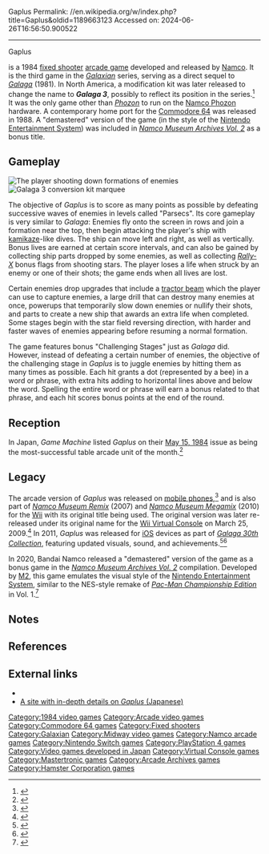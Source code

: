 Gaplus
Permalink: //en.wikipedia.org/w/index.php?title=Gaplus&oldid=1189663123
Accessed on: 2024-06-26T16:56:50.900522



------
Gaplus
{{Infobox video game
| title = Gaplus
| image = Gaplus.jpg
| caption = North American arcade flyer
| developer = [[Namco]]
| publisher = {{vgrelease|JP/EU|[[Namco]]<ref name="EU">{{cite web |title=Video Game Flyers: Gaplus, Namco (EU) |url=https://flyers.arcade-museum.com/?page=thumbs&db=videodb&id=6434 |website=The Arcade Flyer Archive |access-date=1 June 2021}}</ref>|NA|[[Midway Games|Midway]]|EU|[[Mastertronic]] (ports)}}
| released = {{vgrelease|JP|January 8, 1984<ref>{{cite web |title=Gaplus (Registration Number PA0000225732) |url=https://cocatalog.loc.gov |website=[[United States Copyright Office]] |access-date=1 June 2021}}</ref>|NA|September 1984<ref>{{cite book |last1=Akagi |first1=Masumi |title=アーケードTVゲームリスト国内•海外編(1971–2005) |trans-title=Arcade TV Game List: Domestic • Overseas Edition (1971–2005) |date=October 13, 2006 |publisher=Amusement News Agency |lang=ja |location=Japan |isbn=978-4990251215 |pages=124–5 |url=https://archive.org/details/ArcadeGameList1971-2005/page/n125}}</ref>|EU|1984<ref name="EU"/>}}
| genre = [[Fixed shooter]]
| series = ''[[List of Galaxian video games|Galaxian]]''
| modes = [[Single-player]], [[multiplayer]]
| platform = [[Arcade game|Arcade]], [[Commodore 64]], [[Mobile phone]], [[Nintendo Entertainment System|NES]]
| arcade system = [[Namco Phozon]]
}}

{{nihongo foot|'''''Gaplus'''''|ギャプラス|Gyapurasu|lead=yes|group=lower-alpha}} is a 1984 [[fixed shooter]] [[arcade game]] developed and released by [[Namco]]. It is the third game in the ''[[List of Galaxian video games|Galaxian]]'' series, serving as a direct sequel to ''[[Galaga]]'' (1981). In North America, a modification kit was later released to change the name to '''''Galaga 3''''', possibly to reflect its position in the series.<ref name="RGamer">{{cite news |title=The Definitive Galaxian |url=https://archive.org/stream/retro_gamer/RetroGamer_032#page/n73/mode/2up |access-date=September 22, 2019 |agency=[[Retro Gamer]] |issue=32 |publisher=[[Imagine Publishing]] |date=December 2006 |pages=68–75}}</ref> It was the only game other than ''[[Phozon]]'' to run on the [[Namco Phozon]] hardware. A contemporary home port for the [[Commodore 64]] was released in 1988. A "demastered" version of the game (in the style of the [[Nintendo Entertainment System]]) was included in ''[[Namco Museum|Namco Museum Archives Vol. 2]]'' as a bonus title.

==Gameplay==
[[File:ARC Gaplus (Galaga 3).png|thumb|left|The player shooting down formations of enemies]]
[[Image:Galaga 3 marquee.jpg|thumb|right|''Galaga 3'' conversion kit marquee]]

The objective of ''Gaplus'' is to score as many points as possible by defeating successive waves of enemies in levels called "Parsecs". Its core gameplay is very similar to ''Galaga'': Enemies fly onto the screen in rows and join a formation near the top, then begin attacking the player's ship with [[kamikaze]]-like dives. The ship can move left and right, as well as vertically. Bonus lives are earned at certain score intervals, and can also be gained by collecting ship parts dropped by some enemies, as well as collecting ''[[Rally-X]]'' bonus flags from shooting stars. The player loses a life when struck by an enemy or one of their shots; the game ends when all lives are lost.

Certain enemies drop upgrades that include a [[tractor beam]] which the player can use to capture enemies, a large drill that can destroy many enemies at once, powerups that temporarily slow down enemies or nullify their shots, and parts to create a new ship that awards an extra life when completed. Some stages begin with the star field reversing direction, with harder and faster waves of enemies appearing before resuming a normal formation.

The game features bonus "Challenging Stages" just as ''Galaga'' did. However, instead of defeating a certain number of enemies, the objective of the challenging stage in ''Gaplus'' is to juggle enemies by hitting them as many times as possible. Each hit grants a dot (represented by a bee) in a word or phrase, with extra hits adding to horizontal lines above and below the word. Spelling the entire word or phrase will earn a bonus related to that phrase, and each hit scores bonus points at the end of the round.

==Reception==
In Japan, ''Game Machine'' listed ''Gaplus'' on their [[1984 in video games|May 15, 1984]] issue as being the most-successful table arcade unit of the month.<ref>{{cite magazine |title=Game Machine's Best Hit Games 25 |magazine=[[:ja:ゲームマシン|Game Machine]] |issue=236 |publisher=[[:ja:アミューズメント通信社|Amusement Press]] |date=May 15, 1984 |page=29 |lang=ja |url=https://onitama.tv/gamemachine/pdf/19840515p.pdf#page=15}}</ref>

==Legacy==
The arcade version of ''Gaplus'' was released on [[mobile phones]],<ref>{{cite web |title=「ギャプラス」「ファミリースタジアムDX」が登場──ナムコEZゲームス |url=https://www.itmedia.co.jp/mobile/articles/0701/23/news086.html |website=ITMedia |access-date=September 26, 2019 |archive-url=https://web.archive.org/web/20150502233757/https://www.itmedia.co.jp/mobile/articles/0701/23/news086.html |archive-date=May 2, 2015 |date=January 23, 2007}}</ref> and is also part of ''[[Namco Museum Remix]]'' (2007) and ''[[Namco Museum Megamix]]'' (2010) for the [[Wii]] with its original title being used. The original version was later re-released under its original name for the [[Wii Virtual Console]] on March 25, 2009.<ref>{{cite web |last1=Fahey |first1=Mike |title=Wii Virtual Console Goes To The Arcade |url=https://kotaku.com/wii-virtual-console-goes-to-the-arcade-5183950 |website=[[Kotaku]] |access-date=August 4, 2019 |archive-url=https://web.archive.org/web/20190528032550/https://kotaku.com/wii-virtual-console-goes-to-the-arcade-5183950 |archive-date=May 28, 2019 |date=March 25, 2009}}</ref> In 2011, ''Gaplus'' was released for [[iOS]] devices as part of ''[[Galaga 30th Collection]]'', featuring updated visuals, sound, and achievements.<ref>{{cite web |author1=IGN Staff |title=New Galaga Titles Arrive This Summer to Commemorate 30th Anniversary |url=https://www.ign.com/articles/2011/06/06/new-galaga-titles-arrive-this-summer-to-commemorate-30th-anniversary |publisher=[[IGN]] |access-date=April 21, 2020 |archive-url=https://web.archive.org/web/20181125233957/https://www.ign.com/articles/2011/06/06/new-galaga-titles-arrive-this-summer-to-commemorate-30th-anniversary |archive-date=November 25, 2018 |date=June 6, 2011}}</ref><ref>{{cite web |last1=Tan |first1=Maurice |title=E3: Galaga 30th Anniversary hits iOS with free Galaxian |url=https://www.destructoid.com/stories/e3-galaga-30th-anniversary-hits-ios-with-free-galaxian-203392.phtml |website=[[Destructoid]] |publisher=[[Enthusiast Gaming]] |access-date=August 17, 2020 |archive-url=https://web.archive.org/web/20200817060539/https://www.destructoid.com/stories/e3-galaga-30th-anniversary-hits-ios-with-free-galaxian-203392.phtml |archive-date=August 17, 2020 |date=June 9, 2011 |url-status=live }}</ref>

In 2020, 
Bandai Namco released a "demastered" version of the game as a bonus game in the ''[[Namco Museum#Namco Museum Archives|Namco Museum Archives Vol. 2]]'' compilation. Developed by [[M2 (game developer)|M2]], this game emulates the visual style of the [[Nintendo Entertainment System]], similar to the NES-style remake of ''[[Pac-Man Championship Edition]]'' in Vol. 1.<ref name="NLife 2">{{cite web |last1=Scullion |first1=Chris |title=Namco Museum Archives Vol 2 Review (Switch eShop) |url=https://www.nintendolife.com/reviews/switch-eshop/namco_museum_archives_vol_2 |website=[[Nintendo Life]] |publisher=[[Gamer Network]] |access-date=August 27, 2020 |archive-url=https://web.archive.org/web/20200627083307/https://www.nintendolife.com/reviews/switch-eshop/namco_museum_archives_vol_2 |archive-date=June 27, 2020 |date=June 24, 2020}}</ref>

==Notes==
{{notelist}}

==References==
{{reflist}}

==External links==
* {{KLOV game|id=7911}}
* [http://kani.no.coocan.jp/gaplus/gaplus.htm A site with in-depth details on ''Gaplus'' (Japanese)]

{{Galaxian}}

[[Category:1984 video games]]
[[Category:Arcade video games]]
[[Category:Commodore 64 games]]
[[Category:Fixed shooters]]
[[Category:Galaxian]]
[[Category:Midway video games]]
[[Category:Namco arcade games]]
[[Category:Nintendo Switch games]]
[[Category:PlayStation 4 games]]
[[Category:Video games developed in Japan]]
[[Category:Virtual Console games]]
[[Category:Mastertronic games]]
[[Category:Arcade Archives games]]
[[Category:Hamster Corporation games]]